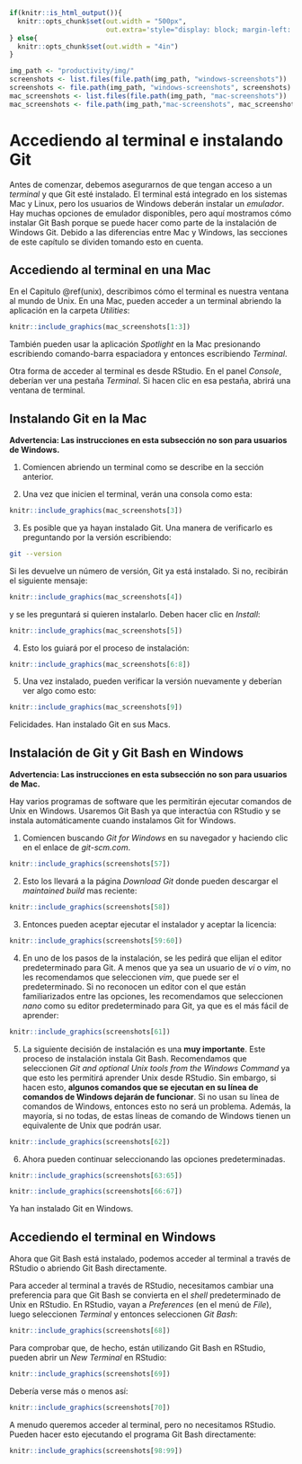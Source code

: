 ```r
if(knitr::is_html_output()){
  knitr::opts_chunk$set(out.width = "500px",
                        out.extra='style="display: block; margin-left: auto; margin-right: auto; background-color: #000; padding:3px;"')
} else{
  knitr::opts_chunk$set(out.width = "4in")
}

img_path <- "productivity/img/"
screenshots <- list.files(file.path(img_path, "windows-screenshots"))
screenshots <- file.path(img_path, "windows-screenshots", screenshots)
mac_screenshots <- list.files(file.path(img_path, "mac-screenshots"))
mac_screenshots <- file.path(img_path,"mac-screenshots", mac_screenshots)
```


# Accediendo al terminal e instalando Git

Antes de comenzar, debemos asegurarnos de que tengan acceso a un _terminal_ y que Git esté instalado. El terminal está integrado en los sistemas Mac y Linux, pero los usuarios de Windows deberán instalar un _emulador_. Hay muchas opciones de emulador disponibles, pero aquí mostramos cómo instalar Git Bash porque se puede hacer como parte de la instalación de Windows Git. Debido a las diferencias entre Mac y Windows, las secciones de este capítulo se dividen tomando esto en cuenta.

## Accediendo al terminal en una Mac {#terminal-on-mac}

En el Capitulo \@ref(unix), describimos cómo el terminal es nuestra ventana al mundo de Unix. En una Mac, pueden acceder a un terminal abriendo la aplicación en la carpeta _Utilities_:

```r
knitr::include_graphics(mac_screenshots[1:3])
```

También pueden usar la aplicación _Spotlight_ en la Mac presionando escribiendo comando-barra espaciadora y entonces escribiendo _Terminal_.

Otra forma de acceder al terminal es desde RStudio. En el panel _Console_, deberían ver una pestaña _Terminal_. Si hacen clic en esa pestaña, abrirá una ventana de terminal.

## Instalando Git en la Mac

**Advertencia: Las instrucciones en esta subsección no son para usuarios de Windows.**

1. Comiencen abriendo un terminal como se describe en la sección anterior.

2. Una vez que inicien el terminal, verán una consola como esta:

```r
knitr::include_graphics(mac_screenshots[3])
```

3. Es posible que ya hayan instalado Git. Una manera de verificarlo es preguntando por la versión escribiendo:

```bash
git --version
```

Si les devuelve un número de versión, Git ya está instalado. Si no, recibirán el siguiente mensaje:

```r
knitr::include_graphics(mac_screenshots[4])
```

y se les preguntará si quieren instalarlo. Deben hacer clic en _Install_:

```r
knitr::include_graphics(mac_screenshots[5])
```

4. Esto los guiará por el proceso de instalación:

```r
knitr::include_graphics(mac_screenshots[6:8])
```

5. Una vez instalado, pueden verificar la versión nuevamente y deberían ver algo como esto:

```r
knitr::include_graphics(mac_screenshots[9])
```

Felicidades. Han instalado Git en sus Macs.


## Instalación de Git y Git Bash en Windows

**Advertencia: Las instrucciones en esta subsección no son para usuarios de Mac.**

Hay varios programas de software que les permitirán ejecutar comandos de Unix en Windows. Usaremos Git Bash ya que interactúa con RStudio y se instala automáticamente cuando instalamos Git for Windows.

1. Comiencen buscando _Git for Windows_ en su navegador y haciendo clic en el enlace de _git-scm.com_.

```r
knitr::include_graphics(screenshots[57])
```

2. Esto los llevará a la página _Download Git_ donde pueden descargar el _maintained build_ mas reciente:

```r
knitr::include_graphics(screenshots[58])
```

3. Entonces pueden aceptar ejecutar el instalador y aceptar la licencia:

```r
knitr::include_graphics(screenshots[59:60])
```

4. En uno de los pasos de la instalación, se les pedirá que elijan el editor predeterminado para Git. A menos que ya sea un usuario de _vi_ o _vim_, no les recomendamos que seleccionen _vim_, que puede ser el predeterminado. Si no reconocen un editor con el que están familiarizados entre las opciones, les recomendamos que seleccionen _nano_ como su editor predeterminado para Git, ya que es el más fácil de aprender:

```r
knitr::include_graphics(screenshots[61])
```

5. La siguiente decisión de instalación es una **muy importante**. Este proceso de instalación instala Git Bash. Recomendamos que seleccionen _Git and optional Unix tools from the Windows Command_ ya que esto les permitirá aprender Unix desde RStudio. Sin embargo, si hacen esto, **algunos comandos que se ejecutan en su línea de comandos de Windows dejarán de funcionar**. Si no usan su línea de comandos de Windows, entonces esto no será un problema. Además, la mayoría, si no todas, de estas líneas de comando de Windows tienen un equivalente de Unix que podrán usar.

```r
knitr::include_graphics(screenshots[62])
```

6. Ahora pueden continuar seleccionando las opciones predeterminadas.

```r
knitr::include_graphics(screenshots[63:65])
```

```r
knitr::include_graphics(screenshots[66:67])
```

Ya han instalado Git en Windows.

## Accediendo el terminal en Windows {#terminal-on-windows}

Ahora que Git Bash está instalado, podemos acceder al terminal a través de RStudio o abriendo Git Bash directamente.

Para acceder al terminal a través de RStudio, necesitamos cambiar una preferencia para que Git Bash se convierta en el _shell_ predeterminado de Unix en RStudio. En RStudio, vayan a _Preferences_ (en el menú de _File_), luego seleccionen _Terminal_ y entonces seleccionen _Git Bash_:

```r
knitr::include_graphics(screenshots[68])
```

Para comprobar que, de hecho, están utilizando Git Bash en RStudio, pueden abrir un _New Terminal_ en RStudio:

```r
knitr::include_graphics(screenshots[69])
```

Debería verse más o menos así:

```r
knitr::include_graphics(screenshots[70])
```

A menudo queremos acceder al terminal, pero no necesitamos RStudio. Pueden hacer esto ejecutando el programa Git Bash directamente:

```r
knitr::include_graphics(screenshots[98:99])
```
